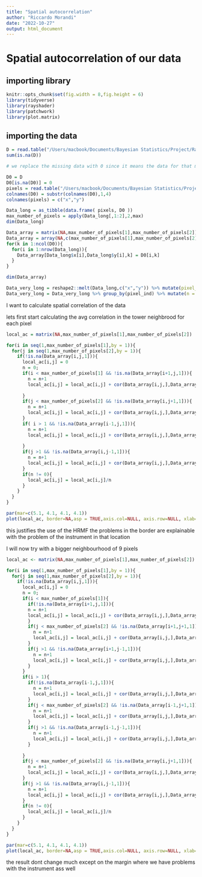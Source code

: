 ```yaml
---
title: "Spatial autocorrelation"
author: "Riccardo Morandi"
date: "2022-10-27"
output: html_document
---
```


# Spatial autocorrelation of our data 

## importing library
```r
knitr::opts_chunk$set(fig.width = 8,fig.height = 6)
library(tidyverse)
library(rayshader)
library(patchwork)
library(plot.matrix)
```
## importing the data

```r
D = read.table("/Users/macbook/Documents/Bayesian Statistics/Project/Raw_data/LIPIDI/78 variabili/101_lipidi-PreProcessed-IM-Step1-Step2-Step4-Step5-101.txt")
sum(is.na(D))

# we replace the missing data with 0 since it means the data for that mz was under threshold

D0 = D
D0[is.na(D0)] = 0
pixels = read.table("/Users/macbook/Documents/Bayesian Statistics/Project/Raw_data/LIPIDI/78 variabili/101_lipidi-PreProcessed-XYCoordinates-Step1-Step2-Step4-Step5-101.txt")
colnames(D0) = substr(colnames(D0),1,4)
colnames(pixels) = c("x","y")

Data_long = as_tibble(data.frame( pixels, D0 ))
max_number_of_pixels = apply(Data_long[,1:2],2,max)
dim(Data_long)

Data_array = matrix(NA,max_number_of_pixels[1],max_number_of_pixels[2])
Data_array = array(NA,c(max_number_of_pixels[1],max_number_of_pixels[2],ncol(D0)))
for(k in 1:ncol(D0)){
  for(i in 1:nrow(Data_long)){
    Data_array[Data_long$x[i],Data_long$y[i],k] = D0[i,k]
  }
}

dim(Data_array)

Data_very_long = reshape2::melt(Data_long,c("x","y")) %>% mutate(pixel_ind = paste0(x,"_",y), value_ind = rep(1:nrow(Data_long),ncol(D0)))
Data_very_long = Data_very_long %>% group_by(pixel_ind) %>% mutate(n = row_number()) %>% ungroup() %>% mutate(mz = as.numeric(substr(variable,2,4)))
```

I want to calculate spatial correlation of the data

lets first start calculating the avg correlation in the tower neighbrood for each pixel



```r
local_ac = matrix(NA,max_number_of_pixels[1],max_number_of_pixels[2])

for(i in seq(1,max_number_of_pixels[1],by = 1)){
  for(j in seq(1,max_number_of_pixels[2],by = 1)){
    if(!is.na(Data_array[i,j,1])){
      local_ac[i,j] = 0
      n = 0;
      if(i < max_number_of_pixels[1] && !is.na(Data_array[i+1,j,1])){
        n = n+1
        local_ac[i,j] = local_ac[i,j] + cor(Data_array[i,j,],Data_array[i+1,j,])
        
      }
      if(j < max_number_of_pixels[2] && !is.na(Data_array[i,j+1,1])){
        n = n+1
        local_ac[i,j] = local_ac[i,j] + cor(Data_array[i,j,],Data_array[i,j+1,])
      }
      if( i > 1 && !is.na(Data_array[i-1,j,1])){
        n = n+1
        local_ac[i,j] = local_ac[i,j] + cor(Data_array[i,j,],Data_array[i-1,j,])
        
      }
      if(j >1 && !is.na(Data_array[i,j-1,1])){
        n = n+1
        local_ac[i,j] = local_ac[i,j] + cor(Data_array[i,j,],Data_array[i,j-1,])
      }
      if(n != 0){
        local_ac[i,j] = local_ac[i,j]/n
      }
    }
  }
}

par(mar=c(5.1, 4.1, 4.1, 4.1))
plot(local_ac, border=NA,asp = TRUE,axis.col=NULL, axis.row=NULL, xlab='', ylab='')
```

this justifies the use of the HRMF 
the problems in the border are explainable with the problem of the instrument in that location

I will now try with a bigger neighbourhood of 9 pixels
```r
local_ac <- matrix(NA,max_number_of_pixels[1],max_number_of_pixels[2])

for(i in seq(1,max_number_of_pixels[1],by = 1)){
  for(j in seq(1,max_number_of_pixels[2],by = 1)){
    if(!is.na(Data_array[i,j,1])){
      local_ac[i,j] = 0
      n = 0;
      if(i < max_number_of_pixels[1]){
        if(!is.na(Data_array[i+1,j,1])){
        n = n+1
        local_ac[i,j] = local_ac[i,j] + cor(Data_array[i,j,],Data_array[i+1,j,])
        }
        if(j < max_number_of_pixels[2] && !is.na(Data_array[i+1,j+1,1])){
          n = n+1
          local_ac[i,j] = local_ac[i,j] + cor(Data_array[i,j,],Data_array[i+1,j+1,])
        }
        if(j >1 && !is.na(Data_array[i+1,j-1,1])){
          n = n+1
          local_ac[i,j] = local_ac[i,j] + cor(Data_array[i,j,],Data_array[i+1,j-1,])
        }
      }
      if(i > 1){
        if(!is.na(Data_array[i-1,j,1])){
          n = n+1
          local_ac[i,j] = local_ac[i,j] + cor(Data_array[i,j,],Data_array[i-1,j,])
        }
        if(j < max_number_of_pixels[2] && !is.na(Data_array[i-1,j+1,1])){
          n = n+1
          local_ac[i,j] = local_ac[i,j] + cor(Data_array[i,j,],Data_array[i-1,j+1,])
        }
        if(j >1 && !is.na(Data_array[i-1,j-1,1])){
          n = n+1
          local_ac[i,j] = local_ac[i,j] + cor(Data_array[i,j,],Data_array[i-1,j-1,])
        }
          
      }
      if(j < max_number_of_pixels[2] && !is.na(Data_array[i,j+1,1])){
        n = n+1
        local_ac[i,j] = local_ac[i,j] + cor(Data_array[i,j,],Data_array[i,j+1,])
      }
      if(j >1 && !is.na(Data_array[i,j-1,1])){
        n = n+1
        local_ac[i,j] = local_ac[i,j] + cor(Data_array[i,j,],Data_array[i,j-1,])
      }
      if(n != 0){
        local_ac[i,j] = local_ac[i,j]/n
      }
    }
  }
}

par(mar=c(5.1, 4.1, 4.1, 4.1))
plot(local_ac, border=NA,asp = TRUE,axis.col=NULL, axis.row=NULL, xlab='', ylab='')

```

the result dont change much except on the margin where we have problems with the instrument ass well

